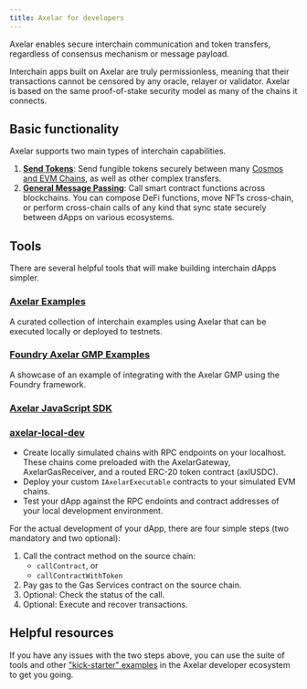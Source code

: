 ```yaml
---
title: Axelar for developers
---
```


Axelar enables secure interchain communication and token transfers, regardless of consensus mechanism or message payload.

Interchain apps built on Axelar are truly permissionless, meaning that their transactions cannot be censored by any oracle, relayer or validator. Axelar is based on the same proof-of-stake security model as many of the chains it connects.

## Basic functionality

Axelar supports two main types of interchain capabilities.

1. **[Send Tokens](./send-tokens/overview)**: Send fungible tokens securely between many [Cosmos and EVM Chains](https://axelarscan.io/), as well as other complex transfers.
2. **[General Message Passing](./general-message-passing/overview)**: Call smart contract functions across blockchains. You can compose DeFi functions, move NFTs cross-chain, or perform cross-chain calls of any kind that sync state securely between dApps on various ecosystems.

## Tools
There are several helpful tools that will make building interchain dApps simpler.

### [Axelar Examples](https://github.com/axelarnetwork/axelar-examples)
A curated collection of interchain examples using Axelar that can be executed locally or deployed to testnets.

### [Foundry Axelar GMP Examples](https://github.com/axelarnetwork/foundry-axelar-gmp-example)
A showcase of an example of integrating with the Axelar GMP using the Foundry framework.

### [Axelar JavaScript SDK](./axelarjs-sdk/intro)

### [axelar-local-dev](https://github.com/axelarnetwork/axelar-local-dev)

* Create locally simulated chains with RPC endpoints on your localhost. These chains come preloaded with the AxelarGateway, AxelarGasReceiver, and a routed ERC-20 token contract (axlUSDC).
* Deploy your custom `IAxelarExecutable` contracts to your simulated EVM chains.
* Test your dApp against the RPC endoints and contract addresses of your local development environment.


For the actual development of your dApp, there are four simple steps (two mandatory and two optional):
1. Call the contract method on the source chain:
    - `callContract`, or
    - `callContractWithToken`
2. Pay gas to the Gas Services contract on the source chain.
3. Optional: Check the status of the call.
4. Optional: Execute and recover transactions.


## Helpful resources
If you have any issues with the two steps above, you can use the suite of tools and other ["kick-starter" examples](https://github.com/axelarnetwork/axelar-examples) in the Axelar developer ecosystem to get you going.



